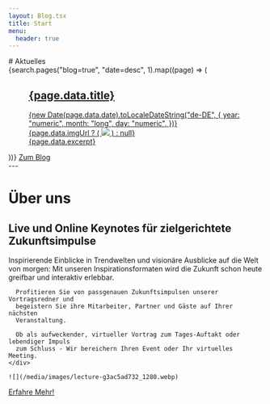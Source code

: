 ```yaml
---
layout: Blog.tsx
title: Start
menu:
  header: true
---
```


<div data-markdown="true">
  # Aktuelles
</div>

<div data-markdown="false">
  {search.pages("blog=true", "date=desc", 1).map((page) => (
    <a href={page.data.url}>
    <figure class="">
      <div class="flex justify-between flex-wrap mb-1 items-end">
        <h2 class="text-3xl font-light text-primary dark:text-primary-dark">
          {page.data.title}
        </h2>
        <span>
          {new Date(page.data.date).toLocaleDateString("de-DE", {
            year: "numeric",
            month: "long",
            day: "numeric",
          })}
        </span>
      </div>
      <div class="border-solid border-2 border-gray-600 dark:border-gray-400 no-underline">
        {page.data.imgUrl ? (
          <img class="w-full" src={page.data.imgUrl} />
        ) : null}
        <div class="m-3">{page.data.excerpt}</div>
      </div>
    </figure>
    </a>
  ))}
  <a class="btn btn-primary mt-2" href="/blog/page/1">Zum Blog</a>
</div>

<div data-markdown="true">
  ---

  # Über uns
  ## Live und Online Keynotes für zielgerichtete Zukunftsimpulse

  <div class="flex flex-col md:flex-row flex-break">
    <div>
      Inspirierende Einblicke in Trendwelten und visionäre Ausblicke auf die Welt von
      morgen: Mit unseren Inspirationsformaten wird die Zukunft schon heute greifbar
      und interaktiv erlebbar.

      Profitieren Sie von passgenauen Zukunftsimpulsen unserer Vortragsredner und
      begeistern Sie ihre Mitarbeiter, Partner und Gäste auf Ihrer nächsten
      Veranstaltung.

      Ob als aufweckender, virtueller Vortrag zum Tages-Auftakt oder lebendiger Impuls
      zum Schluss - Wir bereichern Ihren Event oder Ihr virtuelles Meeting.
    </div>

    ![](/media/images/lecture-g3ac5ad732_1280.webp)

  </div>

  <a class="btn btn-primary" href="/ueber-uns">Erfahre Mehr!</a>

</div>
